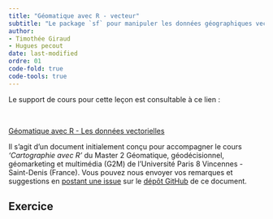```yaml
---
title: "Géomatique avec R - vecteur"
subtitle: "Le package `sf` pour manipuler les données géographiques vectorielles"
author: 
- Timothée Giraud
- Hugues pecout
date: last-modified
ordre: 01
code-fold: true
code-tools: true
---
```


Le support de cours pour cette leçon est consultable à ce lien :

\

::: center
<a href="https://rcarto.github.io/geomatique_avec_r/les-donn%C3%A9es-vectorielles.html" class="btn btn-info" role="button" aria-disabled="true"><i class="bi bi-eye"></i> Géomatique avec R - Les données vectorielles</a>
:::

:::{.callout-note}
Il s'agit d'un document initialement conçu pour accompagner le cours *'Cartographie avec R'* du Master 2 Géomatique, géodécisionnel, géomarketing et multimédia (G2M) de l’Université Paris 8 Vincennes - Saint-Denis (France). 
Vous pouvez nous envoyer vos remarques et suggestions en [postant une issue](https://github.com/rCarto/geomatique_avec_r/issues) sur le [dépôt GitHub](https://github.com/rCarto/geomatique_avec_r) de ce document.
:::





## Exercice

